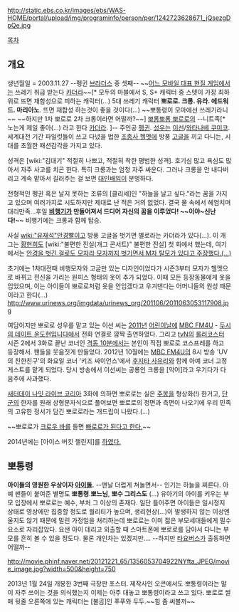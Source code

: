 http://static.ebs.co.kr/images/ebs/WAS-HOME/portal/upload/img/programinfo/person/per/1242723628671_jQsezgDpQe.jpg

[[목차]]
== 개요 ==
생년월일 = 2003.11.27
--펭귄 [[꼬마펭귄 핑구#s-3.1|브]][[해피 피트#s-3|라]][[뽀로로|더]][[마다가스카의 펭귄|스]] 중 셋째-- ~~[[모두의 마블|어느 모바일 대표 현질 게임]]에서는 쓰레기 취급 받는다 [[카더라]]~~[* 모두의 마블에서 S, S+ 캐릭터 중 스텟이 가장 최하위로 뜨면 재합성으로 피하는 캐릭터(...) 5대 쓰레기 캐릭터 '''뽀로로. 크롱. 유라. 에드워드. 마리아노'''. 뜨면 재합성 하는것이 좋을 것이다(...) ~~뽀통령이 모마에선 쓰레기라니~~  ~~하지만 1차 뽀로로 2차 크롱이라면 어떨까?~~]
[[뽀롱뽀롱 뽀로로]]의 --니트족[* 노는게 제일 좋아(...) 라고 한다 [[카더라]]. ]-- 주인공 [[펭귄]]. [[성우]]는 [[이선]]/[[와타나베 쿠미코]].
세계대전 기간 파일럿들이 쓰고 다녔을 법한 [[조종사 헬멧]]에 방풍 [[고글]]을 끼고 다니는, 시대를 초월한 패션감각을 가지고 있다.

성격은 [wiki:"김대기" 적절히 나쁘고, 적절히 착한 평범한 성격]. 호기심 많고 욕심도 많아서 자주 사고를 치곤 한다. 특히 크롱과는 엄청 자주 싸운다. 그러나 크롱을 안 내다버리고 계속 맡아서 길러주는 걸 보면 [[대인배]]임이 분명하다.

전형적인 펭귄 혹은 날지 못하는 조류의 [클리셰]인 "하늘을 날고 싶다."라는 꿈을 가지고 있으며 여러가지로 시도하지만 제대로 난 적은 거의 없었다. 결국 물 속에서 헤엄치며 대리만족...후일 '''[[비행기]]가 만들어져서 드디어 자신의 꿈을 이루었다! ~~이야~신난다!~~ ''' 비행기에는 크롱과 함께 탑승.

사실 [[wiki:"유재석"안경빨]]이고 방풍 고글을 벗기면 별로라는 카더라가 있다(...).
이 개그는 [[황현희]]도 [wiki:"불편한 진실(개그 콘서트)" 불편한 진실] 첫 회에서 했는데, 여기에서는 [http://img.iacstatic.co.kr/feedback/A/2011/8/12/1130df69-2747-4102-aaab-797b062deacb.jpg 안경을 벗긴 걸로도 모자라 모자까지 벗기면서 M자 탈모가 있다고 주장했다.(...)]

초기에는 1차대전때 비행모자와 고글만 있는 디자인이었다가 시즌3부터 모자가 헬멧으로 바뀌고 전신을 가리는 원피스 형태의 옷이 추가 되었다. 이때 모든 등장동물에게 옷을 입었으며, 이는 아이들이 뽀로로처럼 옷을 안입겠다고 우겨댄다는 어머니들의 원성 때문이라고 한다(...)
http://www.urinews.org/imgdata/urinews_org/201106/2011063053117908.jpg

여담이지만 뽀로로 성우를 맡고 있는 이선 씨는 [[2011년]] [[어린이날]]에 [[MBC FM4U]] - [[두시의 데이트 윤도현입니다]]에서 전화 연결로 깜짝 출연하였다. 그리고 [[tvN]]의 [[롤러코스터]] 시즌 2에서 3화로 끝난 코너인 [[격동 10분]]에서는 본인이 직접 뽀로로 코스프레를 하고 등장해서. 팬들을 웃음짓게 만들었다. 2012년 10월에는 [[MBC FM4U]]의 8시 방송 'UV의 친한친구'의 화요일 코너 '키즈 싸이언스'에서 [[후지타 사유리]]와 함께 아예 코너 고정게스트를 맡게 되었다. 당시 방송에서 이선씨는 공룡인 크롱을 [악어]라고 우기다가 다음주에 사과했다.

[[새터데이 나잇 라이브 코리아]] 3화에 의하면 뽀로로는 실은 [[주몽]]을 형상화(!) 한거고, [[단군]]의 한자를 원래 상형문자식으로 풀어보면 뽀로로의 정면과 측면이 나오기에 우리 민족의 고유한 정서가 담긴 뽀로로라는 개드립이 나왔다.(...)

~~뽀로로가 [[크로우 바]]를 들면 [http://www.ggaeal.com/bestboard/157526 빠로로가 된다고 한다.]~~

2014년에는 [아이스 버킷 챌린지]를 [http://www.youtube.com/watch?v=Lp_7huxMeok 하였다.]
== 뽀통령 ==
'''아이들의 영원한 우상이자 [[아이돌]].''' --맨날 더럽게 쳐놀면서-- 인기는 하늘을 찌른다. 아예 팬들이 붙여준 별명도 '''뽀통령'''.'''뽀느님''', '''뽀수 그리스도''' (...)
유아기의 아이를 키우는 부모 입장에서 뽀로로는 예수, 부처 그 이상의 존재다. 일단 틀어주면 아이들은 일시정지 상태로 영상에만 집중할 정도로 퀄리티가 높으며, 생리현상(…)이 발생하지 않는 이상엔 울지도 않기 때문에 밀린 가정일을 처리하는데 뽀로로는 이미 젊은 부모세대들에게 필수요소로 자리잡았다. 요샌 아이 데리고 외출할 때 스마트폰에 뽀로로를 담아서 다니는 부모를 흔히 볼 수 있을 정도다. 물론 개인차는 있겠지만…. --하지만 [[타요버스]]가 출동하면 어떨까--

http://movie.phinf.naver.net/20121221_65/1356053704922NYfta_JPEG/movie_image.jpg?width=500&height=750

2013년 1월 24일 개봉한 3번째 극장판 포스터. 제작사인 오콘에서도 뽀통령이라는 말이 자주 쓰이는 것을 의식했는지 이제는 아주 대놓고 뽀통령이라고 쓰고 있다. 뽀로로 썰매 뒷줄 오른쪽에 있는 캐릭터는 [불곰]인 푸푸와 두두.~~힘 좀 써볼까~~
